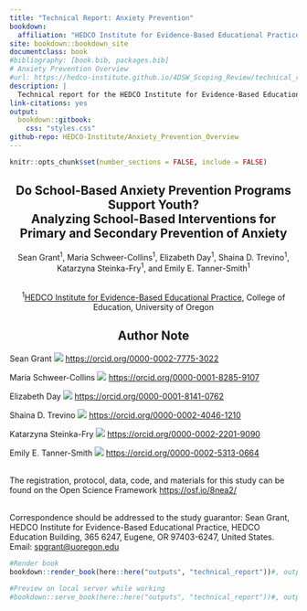 ```yaml
--- 
title: "Technical Report: Anxiety Prevention"
bookdown: 
  affiliation: "HEDCO Institute for Evidence-Based Educational Practice, College of Education, University of Oregon"
site: bookdown::bookdown_site
documentclass: book
#bibliography: [book.bib, packages.bib]
# Anxiety Prevention Overview
#url: https://hedco-institute.github.io/4DSW_Scoping_Review/technical_report/
description: |
  Technical report for the HEDCO Institute for Evidence-Based Educational Practice's Systematic Review on School-Based Anxiety Prevention.
link-citations: yes
output:
  bookdown::gitbook:
    css: "styles.css"
github-repo: HEDCO-Institute/Anxiety_Prevention_Overview
---
```


```r
knitr::opts_chunk$set(number_sections = FALSE, include = FALSE)

```

<div style="text-align: center;">

# Do School-Based Anxiety Prevention Programs Support Youth? <br> Analyzing School-Based Interventions for Primary and Secondary Prevention of Anxiety  {.unnumbered}


Sean Grant^1^, Maria Schweer-Collins^1^, Elizabeth Day^1^, Shaina D. Trevino^1^, Katarzyna Steinka-Fry^1^, and Emily E. Tanner-Smith^1^  

<br>
^1^[HEDCO Institute for Evidence-Based Educational Practice](https://hedcoinstitute.uoregon.edu/), 
College of Education, University of Oregon

## Author Note {.unnumbered .notoc}

</div>

 Sean Grant ![](images/orcid.png) [https://orcid.org/0000-0002-7775-3022](https://orcid.org/0000-0002-7775-3022)
 
 Maria Schweer-Collins ![](images/orcid.png) [https://orcid.org/0000-0001-8285-9107](https://orcid.org/0000-0001-8285-9107)
 
 Elizabeth Day ![](images/orcid.png) [https://orcid.org/0000-0001-8141-0762](https://orcid.org/0000-0001-8141-0762)
 
 Shaina D. Trevino ![](images/orcid.png) [https://orcid.org/0000-0002-4046-1210](https://orcid.org/0000-0002-4046-1210)
 
 Katarzyna Steinka-Fry ![](images/orcid.png) [https://orcid.org/0000-0002-2201-9090](https://orcid.org/0000-0002-2201-9090)
 
 Emily E. Tanner-Smith ![](images/orcid.png) [https://orcid.org/0000-0002-5313-0664](https://orcid.org/0000-0002-5313-0664)

<br>
The registration, protocol, data, code, and materials for this study can be found on the Open Science Framework [https://osf.io/8nea2/](https://osf.io/8nea2/)

<br>
Correspondence should be addressed to the study guarantor: Sean Grant, HEDCO Institute for Evidence-Based Educational Practice, HEDCO Education Building, 365 6247, Eugene, OR 97403-6247, United States. Email: [spgrant@uoregon.edu](mailto:spgrant@uoregon.edu)


```r
#Render book
bookdown::render_book(here::here("outputs", "technical_report"))#, output_dir = here::here("outputs", "technical_report", "_book"))

```

```r
#Preview on local server while working
#bookdown::serve_book(here::here("outputs", "technical_report"))#, output_dir = here::here("outputs", "technical_report", "_book"))
```

